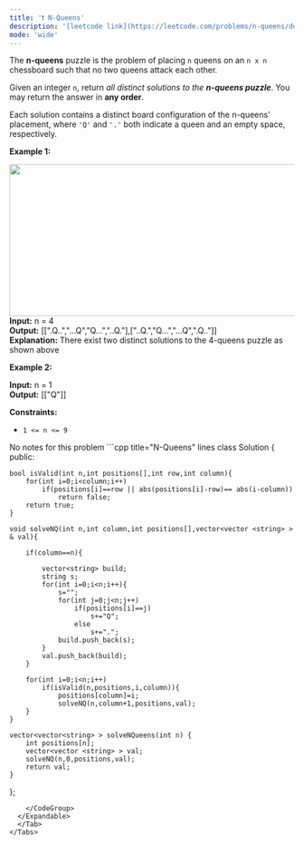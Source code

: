 ```yaml
---
title: '❗️ N-Queens'
description: '[leetcode link](https://leetcode.com/problems/n-queens/description/)'
mode: 'wide'
---
```

<Tabs>
  <Tab title="Question" icon="circle-question" iconType="regular">
    <Card>
      <p>The <strong>n-queens</strong> puzzle is the problem of placing <code>n</code> queens on an <code>n x n</code> chessboard such that no two queens attack each other.</p>  <p>Given an integer <code>n</code>, return <em>all distinct solutions to the <strong>n-queens puzzle</strong></em>. You may return the answer in <strong>any order</strong>.</p>  <p>Each solution contains a distinct board configuration of the n-queens&#39; placement, where <code>&#39;Q&#39;</code> and <code>&#39;.&#39;</code> both indicate a queen and an empty space, respectively.</p>   <p><strong class="example">Example 1:</strong></p> <img alt="" src="https://assets.leetcode.com/uploads/2020/11/13/queens.jpg" style="width: 600px; height: 268px;" />  <strong>Input:</strong> n = 4 <br/> <strong>Output:</strong> [[&quot;.Q..&quot;,&quot;...Q&quot;,&quot;Q...&quot;,&quot;..Q.&quot;],[&quot;..Q.&quot;,&quot;Q...&quot;,&quot;...Q&quot;,&quot;.Q..&quot;]] <br/> <strong>Explanation:</strong> There exist two distinct solutions to the 4-queens puzzle as shown above   <p><strong class="example">Example 2:</strong></p>   <strong>Input:</strong> n = 1 <br/> <strong>Output:</strong> [[&quot;Q&quot;]]    <p><strong>Constraints:</strong></p>  <ul>  <li><code>1 &lt;= n &lt;= 9</code></li> </ul> 
    </Card>
  </Tab>
  <Tab title="Solution" icon="lightbulb" iconType="regular" >
    <Card>
      No notes for this problem
    </Card>
  <Expandable title="code">
    <CodeGroup dropdown>
```cpp title="N-Queens" lines
class Solution {
public:
    
	bool isValid(int n,int positions[],int row,int column){
		for(int i=0;i<column;i++)
			if(positions[i]==row || abs(positions[i]-row)== abs(i-column))
				return false;
		return true;
	}
	
	void solveNQ(int n,int column,int positions[],vector<vector <string> > & val){

		if(column==n){

			vector<string> build;
			string s;
			for(int i=0;i<n;i++){
				s="";
				for(int j=0;j<n;j++)
					if(positions[i]==j)
						s+="Q";
					else
						s+=".";
				build.push_back(s);	
			}
			val.push_back(build);
		}

		for(int i=0;i<n;i++)
			if(isValid(n,positions,i,column)){
				positions[column]=i;
				solveNQ(n,column+1,positions,val);
		}
	}
	
	vector<vector<string> > solveNQueens(int n) {
    	int positions[n];
    	vector<vector <string> > val;
		solveNQ(n,0,positions,val);
		return val;
    }
};
```
    </CodeGroup>
  </Expandable>
  </Tab>
</Tabs>